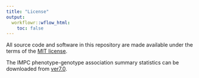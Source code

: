 ```yaml
---
title: "License"
output:
  workflowr::wflow_html:
    toc: false
---
```


All source code and software in this repository are made available
under the terms of the
[MIT license](https://opensource.org/licenses/mit-license.html). 

The IMPC phenotype-genotype association summary statistics can be downloaded from  [ver7.0](ftp://ftp.ebi.ac.uk/pub/databases/impc/release-7.0).


